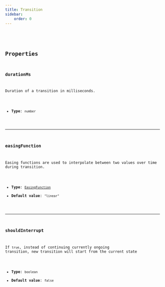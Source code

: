 ```yaml
---
title: Transition
sidebar:
    order: 0
---
```


<CollapsibleDetails summaryTitle='Type definitions' open>
<Code code={`
type Transition {
    durationMs: number;
    easingFunction?: EasingFunction | null;
    shouldInterrupt?: boolean;
}
`} lang='tsx' />
</CollapsibleDetails>

## Properties

### durationMs
Duration of a transition in milliseconds.

- **Type**: `number`

---

### easingFunction
Easing functions are used to interpolate between two values over time during transition.

- **Type**: [`EasingFunction`](/ts-sdk/props/easing-function)
- **Default value**: `"linear"`

---

### shouldInterrupt
If `true`, instead of continuing currently ongoing transition, new transition will start from the current state

- **Type**: `boolean`
- **Default value**: `false`
